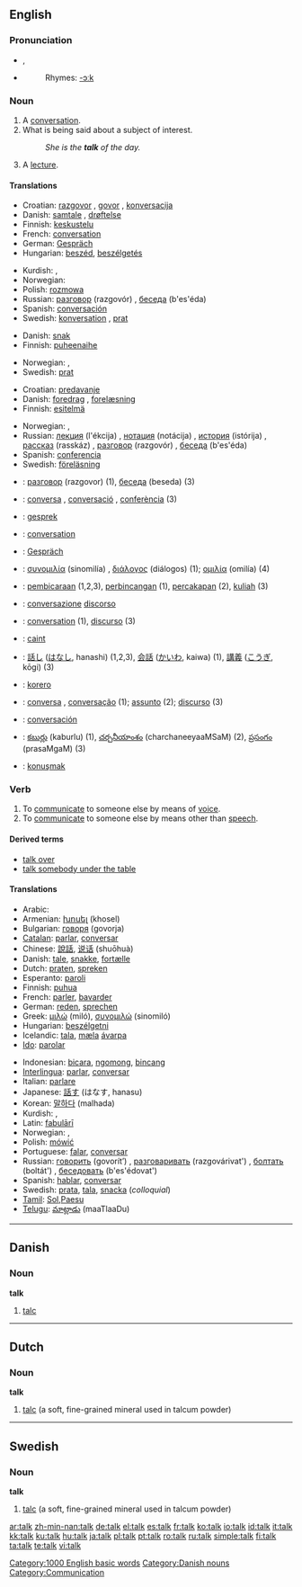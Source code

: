 {{see|Talk}}
{{wikipedia|dab=talk}}
==English==

{{rank|answer|early|saying|449|talk|spirit|sometimes|account}}

===Pronunciation===
* {{IPA|/tɔːk/}}, {{SAMPA|/tO:k/}}
* {{audio|en-us-talk.ogg|Audio (US)}}
*: Rhymes: [[Rhymes:English:-ɔːk|-ɔːk]]

===Noun===
{{en-noun}}

# A [[conversation]].
# What is being said about a subject of interest.
#: ''She is the '''talk''' of the day.''
# A [[lecture]].

====Translations====
{{trans-top|conversation}}
* Croatian: [[razgovor]] {{m}}, [[govor]] {{m}}, [[konversacija]] {{f}}
* Danish: [[samtale]] {{c}}, [[drøftelse]] {{c}}
* Finnish: [[keskustelu]]
* French: [[conversation]] {{f}}
* German: [[Gespräch]] {{n}}
* Hungarian: [[beszéd]], [[beszélgetés]]
{{trans-mid}}
* Kurdish: {{KUchar|[[دواندن]]}}, {{KUchar|[[قسه‌ ]]}}
* Norwegian: {{t|no|samtale|m}}
* Polish: [[rozmowa]] {{f}}
* Russian: [[разговор]] (razgovór) {{m}}, [[беседа]] (b'es'éda) {{f}}
* Spanish: [[conversación]] {{f}}
* Swedish: [[konversation]] {{c}}, [[prat#Swedish|prat]] {{n}}
{{trans-bottom}}

{{trans-top|what is being said}}
* Danish: [[snak]] {{c}}
* Finnish: [[puheenaihe]]
{{trans-mid}}
* Norwegian: {{t-|no|prat|n}}, {{t|no|snakk|n}}
* Swedish: [[prat#Swedish|prat]] {{n}}
{{trans-bottom}}

{{trans-top|lecture}}
* Croatian: [[predavanje]] {{n}}
* Danish: [[foredrag]] {{n}}, [[forelæsning]] {{c}}
* Finnish: [[esitelmä]]
{{trans-mid}}
* Norwegian: {{t|no|foredrag|n}}, {{t|no|forelesning|m|f}}
* Russian: [[лекция]] (l'ékcija) {{f}}, [[нотация]] (notácija) {{f}}, [[история]] (istórija) {{f}}, [[рассказ]] (rasskáz) {{m}}, [[разговор]] (razgovór) {{m}}, [[беседа]] (b'es'éda) {{f}}
* Spanish: [[conferencia]] {{f}}
* Swedish: [[föreläsning]] {{c}}
{{trans-bottom}}

{{checktrans}}
{{trans-top|translations to be checked}}
* {{ttbc|Bulgarian}}: [[разговор]] (razgovor) {{m}} (1), [[беседа]] (beseda) {{f}} (3)
* {{ttbc|Catalan}}: [[conversa]] {{f}}, [[conversació]] {{f}}, [[conferència]] {{f}} (3)
* {{ttbc|Dutch}}: [[gesprek]] {{n}}
* {{ttbc|French}}: [[conversation]] {{f}}
* {{ttbc|German}}: [[Gespräch]] {{n}}
* {{ttbc|Greek}}: [[συνομιλία]] (sinomilía) {{f}}, [[διάλογος]] (diálogos) {{m}} (1); [[ομιλία]] (omilía) {{f}} (4)
* {{ttbc|Indonesian}}: [[bicara|pembicaraan]] (1,2,3), [[bincang|perbincangan]] (1), [[cakap|percakapan]] (2), [[kuliah]] (3)
* {{ttbc|Italian}}: [[conversazione]] {{f}} [[discorso]] {{m}}
{{trans-mid}}
* {{ttbc|Interlingua}}: [[conversation]] (1), [[discurso]] (3)
* {{ttbc|Irish}}: [[caint]]
* {{ttbc|Japanese}}: [[話し]] ([[はなし]], hanashi) (1,2,3), [[会話]] ([[かいわ]], kaiwa) (1), [[講義]] ([[こうぎ]], kōgi) (3)
* {{ttbc|Maori}}: [[korero]]
* {{ttbc|Portuguese}}: [[conversa]] {{f}}, [[conversação]] {{f}} (1); [[assunto]] {{m}} (2); [[discurso]] {{m}} (3)
* {{ttbc|Spanish}}: [[conversación]] {{f}}
* {{ttbc|Telugu}}: [[కబుర్లు]] (kaburlu) (1), [[చర్చనీయాంశం]] (charchaneeyaaMSaM) (2), [[ప్రసంగం]] (prasaMgaM) (3)
* {{ttbc|Turkish}}: [[konuşmak]]
{{trans-bottom}}

===Verb===
{{en-verb}}

# To [[communicate]] to someone else by means of [[voice]].
# To [[communicate]] to someone else by means other than [[speech]].

====Derived terms====
* [[talk over]]
* [[talk somebody under the table]]

====Translations====
{{trans-top|to communicate by voice}}
* Arabic: {{ARchar|[[تكلم]]}} {{unicode|(takállama)}}
* Armenian: [[խոսել]] (khosel)
* Bulgarian: [[говоря]] (govorja)
* [[Catalan]]: [[parlar]], [[conversar]]
* Chinese: [[說話]], [[说话]] (shuōhuà)
* Danish: [[tale]], [[snakke]], [[fortælle]]
* Dutch: [[praten]], [[spreken]]
* Esperanto: [[paroli]]
* Finnish: [[puhua]]
* French: [[parler]], [[bavarder]]
* German: [[reden]], [[sprechen]]
* Greek: [[μιλώ]] (miló), [[συνομιλώ]] (sinomiló)
* Hungarian: [[beszélgetni]]
* Icelandic: [[tala]], [[mæla]] [[ávarpa]]
* [[Ido]]: [[parolar]]
{{trans-mid}}
* Indonesian: [[bicara]], [[ngomong]], [[bincang]]
* [[Interlingua]]: [[parlar]], [[conversar]]
* Italian: [[parlare]]
* Japanese: [[話す]] (はなす, hanasu)
* Korean: [[말하다]] (malhada)
* Kurdish: {{KUchar|[[قسه‌ ئه‌کات]]}}, {{KUchar|[[ئه‌دوێنێت]]}}
* Latin: [[fabulari|fabulārī]]
* Norwegian: {{t|no|snakke}}, {{t|no|preke}}
* Polish: [[mówić]]
* Portuguese: [[falar]], [[conversar]]
* Russian: [[говорить]] (govorít’) {{impf}}, [[разговаривать]] (razgovárivat') {{impf}}, [[болтать]] (boltát') {{impf}}, [[беседовать]] (b'es'édovat') {{impf}}
* Spanish: [[hablar]], [[conversar]]
* Swedish: [[prata]], [[tala]], [[snacka]] (''colloquial'')
* [[Tamil]]: [[Sol]],[[Paesu]]
* [[Telugu]]: [[మాట్లాడు]] (maaTlaaDu)
{{trans-bottom}}

[[Category:1000 English basic words]]

----

==Danish==

===Noun===
'''talk''' {{c}}

# [[talc]]

[[Category:Danish nouns]]

----

==Dutch==

===Noun===
'''talk'''

# [[talc]] (a soft, fine-grained mineral used in talcum powder)

----

==Swedish==

===Noun===
'''talk'''

# [[talc]] (a soft, fine-grained mineral used in talcum powder)

[[Category:Communication]]

[[ar:talk]]
[[zh-min-nan:talk]]
[[de:talk]]
[[el:talk]]
[[es:talk]]
[[fr:talk]]
[[ko:talk]]
[[io:talk]]
[[id:talk]]
[[it:talk]]
[[kk:talk]]
[[ku:talk]]
[[hu:talk]]
[[ja:talk]]
[[pl:talk]]
[[pt:talk]]
[[ro:talk]]
[[ru:talk]]
[[simple:talk]]
[[fi:talk]]
[[ta:talk]]
[[te:talk]]
[[vi:talk]]